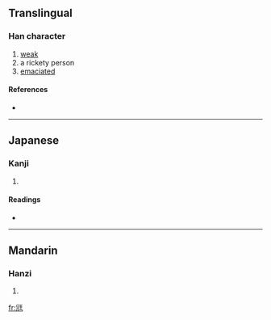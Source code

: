 ==Translingual==

===Han character===
{{Han char|rn=43|rad=尢|as=04|sn=7|four=|canj=金山一土 (CUMG)}}

# [[weak]]
# a rickety person
# [[emaciated]]

====References====
* {{Han ref|kx=0298.120|dkj=07557|dj=0593.160|hdz=10553.020|uh=5C29|ud=23593}}

----

==Japanese==

===Kanji===
{{ja-kanji|grade=|rs=尢04}}

# {{defn|Japanese}}

====Readings====
* {{ja-readings|on=[[おう]] (ō)|kun=[[あしなえ]] (ashinae), [[すねのまがったひと]] (sunenomagattahito)}}

----

==Mandarin==

===Hanzi===
{{cmn-hanzi|pin=[[kuǐ]] ([[kui3]]), [[wāng]] ([[wang1]])|wg=k'uei<sup>3</sup>, wang<sup>1</sup>}}

# {{defn|Mandarin}}

[[fr:尩]]